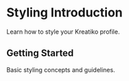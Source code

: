 # Styling Introduction

Learn how to style your Kreatiko profile.

## Getting Started

Basic styling concepts and guidelines.
